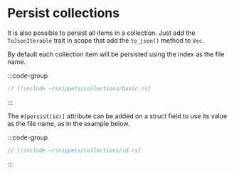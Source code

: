 
# Persist collections

It is also possible to persist all items in a collection. Just add the
`ToJsonIterable` trait in scope that add the `to_json()` method to `Vec`.

By default each collection item will be persisted using the index as the file
name.

:::code-group
```rust [Code]
// [!include ~/snippets/collections/basic.rs]
```

<div data-title="Result">
  <Files files={{"users": ["0.json", "1.json", "2.json"]}} />
</div>
:::

The `#[persist(id)]` attribute can be added on a struct field to use its value
as the file name, as in the example below.

:::code-group
```rust [Code]
// [!include ~/snippets/collections/id.rs]
```

<div data-title="Result">
  <Files files={{"users": ["ehdz.json", "ioeq.json", "wqpf.json"]}} />
</div>
:::

